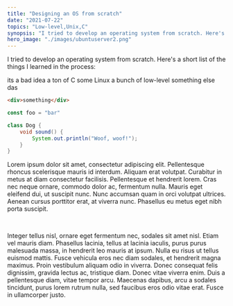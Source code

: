 ```yaml
---
title: "Designing an OS from scratch"
date: "2021-07-22"
topics: "Low-level,Unix,C"
synopsis: "I tried to develop an operating system from scratch. Here's what I've learned."
hero_image: "./images/ubuntuserver2.png"
---
```



I tried to develop an operating system from scratch.
Here's a short list of the things I learned in the process:

its a bad idea
a ton of C 
some Linux
a bunch of low-level 
something else
das


```html
<div>something</div>
```

```js
const foo = "bar"
```

```java
class Dog {
    void sound() {
        System.out.println("Woof, woof!");
    }
}
```

<p>Lorem ipsum dolor sit amet, consectetur adipiscing elit. Pellentesque rhoncus scelerisque mauris id interdum. Aliquam erat volutpat. Curabitur in metus at diam consectetur facilisis. Pellentesque et hendrerit lorem. Cras nec neque ornare, commodo dolor ac, fermentum nulla. Mauris eget eleifend dui, ut suscipit nunc. Nunc accumsan quam in orci volutpat ultrices. Aenean cursus porttitor erat, at viverra nunc. Phasellus eu metus eget nibh porta suscipit.
</p>
<ResponsiveImage width="750" height="300" src={meme} alt="meme" imageDescription="My opinion about OOP"/>
<br />
<p>
Integer tellus nisl, ornare eget fermentum nec, sodales sit amet nisl. Etiam vel mauris diam. Phasellus lacinia, tellus at lacinia iaculis, purus purus malesuada massa, in hendrerit leo mauris at ipsum. Nulla eu risus ut tellus euismod mattis. Fusce vehicula eros nec diam sodales, et hendrerit magna maximus. Proin vestibulum aliquam odio in viverra. Donec consequat felis dignissim, gravida lectus ac, tristique diam. Donec vitae viverra enim. Duis a pellentesque diam, vitae tempor arcu. Maecenas dapibus, arcu a sodales tincidunt, purus lorem rutrum nulla, sed faucibus eros odio vitae erat. Fusce in ullamcorper justo.
</p>


